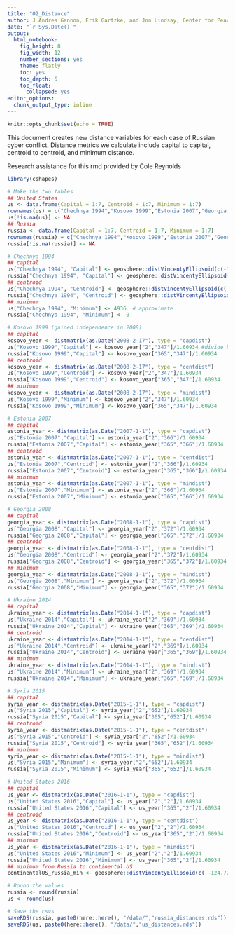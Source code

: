 ```yaml
---
title: "02_Distance"
author: J Andres Gannon, Erik Gartzke, and Jon Lindsay, Center for Peace and Security Studies (cPASS)
date: "`r Sys.Date()`"
output:
  html_notebook:
    fig_height: 8
    fig_width: 12
    number_sections: yes
    theme: flatly
    toc: yes
    toc_depth: 5
    toc_float:
      collapsed: yes
editor_options:
  chunk_output_type: inline
---
```


```r
knitr::opts_chunk$set(echo = TRUE)
```

This document creates new distance variables for each case of Russian cyber conflict. Distance metrics we calculate include capital to capital, centroid to centroid, and minimum distance.

Research assistance for this rmd provided by Cole Reynolds

```r
library(cshapes)

# Make the two tables
## United States
us <- data.frame(Capital = 1:7, Centroid = 1:7, Minimum = 1:7)
rownames(us) = c("Chechnya 1994","Kosovo 1999","Estonia 2007","Georgia 2008","Ukraine 2014","Syria 2015","United States 2016")
us[!is.na(us)] <- NA
## Russia
russia <- data.frame(Capital = 1:7, Centroid = 1:7, Minimum = 1:7)
rownames(russia) = c("Chechnya 1994","Kosovo 1999","Estonia 2007","Georgia 2008","Ukraine 2014","Syria 2015","United States 2016")
russia[!is.na(russia)] <- NA

# Chechnya 1994
## capital
us["Chechnya 1994", "Capital"] <- geosphere::distVincentyEllipsoid(c(-77.0369,38.9072), c(45.6815, 43.3169), a = 6378137, b = 6356752.3142, f = 1/298.257223563)/1609.34
russia["Chechnya 1994", "Capital"] <- geosphere::distVincentyEllipsoid(c(37.6173, 55.7558), c(45.6815, 43.3169), a = 6378137, b = 6356752.3142, f = 1/298.257223563)/1609.34
## centroid
us["Chechnya 1994", "Centroid"] <- geosphere::distVincentyEllipsoid(c(-112.4617, 45.67955), c(45.72, 43.4), a = 6378137, b = 6356752.3142, f = 1/298.257223563)/1609.34
russia["Chechnya 1994", "Centroid"] <- geosphere::distVincentyEllipsoid(c(96.68656, 61.98052), c(45.72, 43.4), a = 6378137, b = 6356752.3142, f = 1/298.257223563)/1609.34
## minimum
us["Chechnya 1994", "Minimum"] <- 4936  # approximate
russia["Chechnya 1994", "Minimum"] <- 0

# Kosovo 1999 (gained independence in 2008)
## capital
kosovo_year <- distmatrix(as.Date("2008-2-17"), type = "capdist")
us["Kosovo 1999","Capital"] <- kosovo_year["2","347"]/1.60934 #divide by constant to convert to miles
russia["Kosovo 1999","Capital"] <- kosovo_year["365","347"]/1.60934
## centroid
kosovo_year <- distmatrix(as.Date("2008-2-17"), type = "centdist")
us["Kosovo 1999","Centroid"] <- kosovo_year["2","347"]/1.60934
russia["Kosovo 1999","Centroid"] <- kosovo_year["365","347"]/1.60934
## minimum
kosovo_year <- distmatrix(as.Date("2008-2-17"), type = "mindist")
us["Kosovo 1999","Minimum"] <- kosovo_year["2","347"]/1.60934
russia["Kosovo 1999","Minimum"] <- kosovo_year["365","347"]/1.60934

# Estonia 2007
## capital
estonia_year <- distmatrix(as.Date("2007-1-1"), type = "capdist")
us["Estonia 2007","Capital"] <- estonia_year["2","366"]/1.60934
russia["Estonia 2007","Capital"] <- estonia_year["365","366"]/1.60934
## centroid
estonia_year <- distmatrix(as.Date("2007-1-1"), type = "centdist")
us["Estonia 2007","Centroid"] <- estonia_year["2","366"]/1.60934
russia["Estonia 2007","Centroid"] <- estonia_year["365","366"]/1.60934
## minimum
estonia_year <- distmatrix(as.Date("2007-1-1"), type = "mindist")
us["Estonia 2007","Minimum"] <- estonia_year["2","366"]/1.60934
russia["Estonia 2007","Minimum"] <- estonia_year["365","366"]/1.60934

# Georgia 2008
## capital
georgia_year <- distmatrix(as.Date("2008-1-1"), type = "capdist")
us["Georgia 2008","Capital"] <- georgia_year["2","372"]/1.60934
russia["Georgia 2008","Capital"] <- georgia_year["365","372"]/1.60934
## centroid
georgia_year <- distmatrix(as.Date("2008-1-1"), type = "centdist")
us["Georgia 2008","Centroid"] <- georgia_year["2","372"]/1.60934
russia["Georgia 2008","Centroid"] <- georgia_year["365","372"]/1.60934
## minimum
georgia_year <- distmatrix(as.Date("2008-1-1"), type = "mindist")
us["Georgia 2008","Minimum"] <- georgia_year["2","372"]/1.60934
russia["Georgia 2008","Minimum"] <- georgia_year["365","372"]/1.60934

# Ukraine 2014
## capital
ukraine_year <- distmatrix(as.Date("2014-1-1"), type = "capdist")
us["Ukraine 2014","Capital"] <- ukraine_year["2","369"]/1.60934
russia["Ukraine 2014","Capital"] <- ukraine_year["365","369"]/1.60934
## centroid
ukraine_year <- distmatrix(as.Date("2014-1-1"), type = "centdist")
us["Ukraine 2014","Centroid"] <- ukraine_year["2","369"]/1.60934
russia["Ukraine 2014","Centroid"] <- ukraine_year["365","369"]/1.60934
## minimum
ukraine_year <- distmatrix(as.Date("2014-1-1"), type = "mindist")
us["Ukraine 2014","Minimum"] <- ukraine_year["2","369"]/1.60934
russia["Ukraine 2014","Minimum"] <- ukraine_year["365","369"]/1.60934

# Syria 2015
## capital
syria_year <- distmatrix(as.Date("2015-1-1"), type = "capdist")
us["Syria 2015","Capital"] <- syria_year["2","652"]/1.60934
russia["Syria 2015","Capital"] <- syria_year["365","652"]/1.60934
## centroid
syria_year <- distmatrix(as.Date("2015-1-1"), type = "centdist")
us["Syria 2015","Centroid"] <- syria_year["2","652"]/1.60934
russia["Syria 2015","Centroid"] <- syria_year["365","652"]/1.60934
## minimum
syria_year <- distmatrix(as.Date("2015-1-1"), type = "mindist")
us["Syria 2015","Minimum"] <- syria_year["2","652"]/1.60934
russia["Syria 2015","Minimum"] <- syria_year["365","652"]/1.60934

# United States 2016
## capital
us_year <- distmatrix(as.Date("2016-1-1"), type = "capdist")
us["United States 2016","Capital"] <- us_year["2","2"]/1.60934
russia["United States 2016","Capital"] <- us_year["365","2"]/1.60934
## centroid
us_year <- distmatrix(as.Date("2016-1-1"), type = "centdist")
us["United States 2016","Centroid"] <- us_year["2","2"]/1.60934
russia["United States 2016","Centroid"] <- us_year["365","2"]/1.60934
## minimum
us_year <- distmatrix(as.Date("2016-1-1"), type = "mindist")
us["United States 2016","Minimum"] <- us_year["2","2"]/1.60934
russia["United States 2016","Minimum"] <- us_year["365","2"]/1.60934
## minimum from Russia to continental US
continentalUS_russia_min <- geosphere::distVincentyEllipsoid(c( -124.721483, 48.389246), c(-169.673451, 66.048753), a = 6378137, b = 6356752.3142, f = 1/298.257223563)/1609.34

# Round the values
russia <- round(russia)
us <- round(us)

# Save the csvs
saveRDS(russia, paste0(here::here(), "/data/","russia_distances.rds"))
saveRDS(us, paste0(here::here(), "/data/","us_distances.rds"))
```
